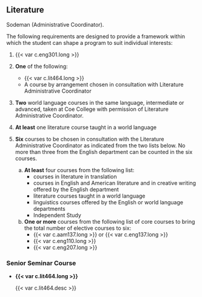 ## Literature {#sec-literature}
Sodeman (Administrative Coordinator). 

The following requirements are designed to provide a framework within which the student can shape a program to suit individual interests: 

1. {{< var c.eng301.long >}}
2. **One** of the following:
	- {{< var c.lit464.long >}}
	- A course by arrangement chosen in consultation with Literature Administrative Coordinator
3. **Two** world language courses in the same language, intermediate or advanced, taken at Coe College with permission of Literature Administrative Coordinator.  
4. **At least** one literature course taught in a world language
5. **Six** courses to be chosen in consultation with the Literature Administrative Coordinator as indicated from the two lists below.  No more than three from the English department can be counted in the six courses. 

	a) **At least** four courses from the following list: 
		- courses in literature in translation
		- courses in English and American literature and in creative writing offered by the English department 
		- literature courses taught in a world language
		- linguistics courses offered by the English or world language departments
		- Independent Study

	b) **One or more** courses from the following list of core courses to bring the total number of elective courses to six:
		- {{< var c.aam137.long >}} or {{< var c.eng137.long >}}
		- {{< var c.eng110.long >}}
		- {{< var c.eng207.long >}}

### Senior Seminar Course
- **{{< var c.lit464.long >}}**
  
  {{< var c.lit464.desc >}} 





